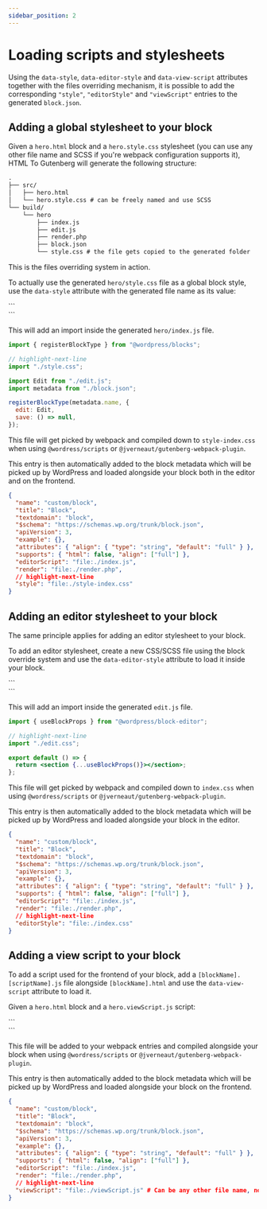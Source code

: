 ```yaml
---
sidebar_position: 2
---
```



# Loading scripts and stylesheets

Using the `data-style`, `data-editor-style` and `data-view-script` attributes together with the files overriding mechanism, it is possible to add the corresponding `"style"`, `"editorStyle"` and `"viewScript"` entries to the generated `block.json`.

## Adding a global stylesheet to your block

Given a `hero.html` block and a `hero.style.css` stylesheet (you can use any other file name and SCSS if you're webpack configuration supports it), HTML To Gutenberg will generate the following structure:

```txt
.
├── src/
│   ├── hero.html
│   └── hero.style.css # can be freely named and use SCSS
└── build/
    └── hero
        ├── index.js
        ├── edit.js
        ├── render.php
        ├── block.json
        └── style.css # the file gets copied to the generated folder
```

This is the files overriding system in action.

To actually use the generated `hero/style.css` file as a global block style, use the `data-style` attribute with the generated file name as its value:

<CodeExample>
  ```
  <section data-style="style.css"></section>
  ```
</CodeExample>

This will add an import inside the generated `hero/index.js` file.

```jsx title="hero/index.js"
import { registerBlockType } from "@wordpress/blocks";

// highlight-next-line
import "./style.css";

import Edit from "./edit.js";
import metadata from "./block.json";

registerBlockType(metadata.name, {
  edit: Edit,
  save: () => null,
});
```

This file will get picked by webpack and compiled down to `style-index.css` when using `@wordress/scripts` or `@jverneaut/gutenberg-webpack-plugin`.

This entry is then automatically added to the block metadata which will be picked up by WordPress and loaded alongside your block both in the editor and on the frontend.

```json title="hero/block.json" highlightline="4"
{
  "name": "custom/block",
  "title": "Block",
  "textdomain": "block",
  "$schema": "https://schemas.wp.org/trunk/block.json",
  "apiVersion": 3,
  "example": {},
  "attributes": { "align": { "type": "string", "default": "full" } },
  "supports": { "html": false, "align": ["full"] },
  "editorScript": "file:./index.js",
  "render": "file:./render.php",
  // highlight-next-line
  "style": "file:./style-index.css"
}
```

## Adding an editor stylesheet to your block

The same principle applies for adding an editor stylesheet to your block.

To add an editor stylesheet, create a new CSS/SCSS file using the block override system and use the `data-editor-style` attribute to load it inside your block.

<CodeExample>
  ```
  <section data-editor-style="edit.css"></section>
  ```
</CodeExample>

This will add an import inside the generated `edit.js` file.

```jsx title="hero/index.js"
import { useBlockProps } from "@wordpress/block-editor";

// highlight-next-line
import "./edit.css";

export default () => {
  return <section {...useBlockProps()}></section>;
};
```

This file will get picked by webpack and compiled down to `index.css` when using `@wordress/scripts` or `@jverneaut/gutenberg-webpack-plugin`.

This entry is then automatically added to the block metadata which will be picked up by WordPress and loaded alongside your block in the editor.

```json title="hero/block.json" highlightline="4"
{
  "name": "custom/block",
  "title": "Block",
  "textdomain": "block",
  "$schema": "https://schemas.wp.org/trunk/block.json",
  "apiVersion": 3,
  "example": {},
  "attributes": { "align": { "type": "string", "default": "full" } },
  "supports": { "html": false, "align": ["full"] },
  "editorScript": "file:./index.js",
  "render": "file:./render.php",
  // highlight-next-line
  "editorStyle": "file:./index.css"
}
```

## Adding a view script to your block

To add a script used for the frontend of your block, add a `[blockName].[scriptName].js` file alongside `[blockName].html` and use the `data-view-script` attribute to load it.

Given a `hero.html` block and a `hero.viewScript.js` script:

<CodeExample>
  ```
  <section data-view-script="viewScript.js"></section>
  ```
</CodeExample>

This file will be added to your webpack entries and compiled alongside your block when using `@wordress/scripts` or `@jverneaut/gutenberg-webpack-plugin`.

This entry is then automatically added to the block metadata which will be picked up by WordPress and loaded alongside your block on the frontend.

```json title="hero/block.json" highlightline="4"
{
  "name": "custom/block",
  "title": "Block",
  "textdomain": "block",
  "$schema": "https://schemas.wp.org/trunk/block.json",
  "apiVersion": 3,
  "example": {},
  "attributes": { "align": { "type": "string", "default": "full" } },
  "supports": { "html": false, "align": ["full"] },
  "editorScript": "file:./index.js",
  "render": "file:./render.php",
  // highlight-next-line
  "viewScript": "file:./viewScript.js" # Can be any other file name, no transform happens here
}
```
